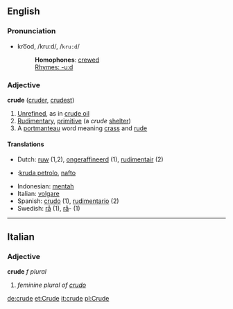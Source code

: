==English==
===Pronunciation===
*kro͞od, /kruːd/, /<tt>kru:d</tt>/
*:'''Homophones''': [[crewed]]
*:[[Rhymes:English:-uːd|Rhymes: -uːd]]

===Adjective===
'''crude''' ([[cruder]], [[crudest]])

# [[Unrefined]], as in [[crude oil]]
# [[Rudimentary]], [[primitive]] (a ''crude'' [[shelter]])
# A [[portmanteau]] word meaning [[crass]] and [[rude]]

====Translations====
*Dutch: [[ruw]] (1,2), [[ongeraffineerd]] (1), [[rudimentair]] (2)
*{{eo}}:[[kruda petrolo]], [[nafto]]
*Indonesian: [[mentah]]
*Italian: [[volgare]]
*Spanish: [[crudo]] (1), [[rudimentario]] (2)
*Swedish: [[rå]] (1), [[rå]]- (1)

----

==Italian==
===Adjective===
'''crude''' ''f plural''

# ''feminine plural of [[crudo]]''

[[de:crude]]
[[et:Crude]]
[[it:crude]]
[[pl:Crude]]
